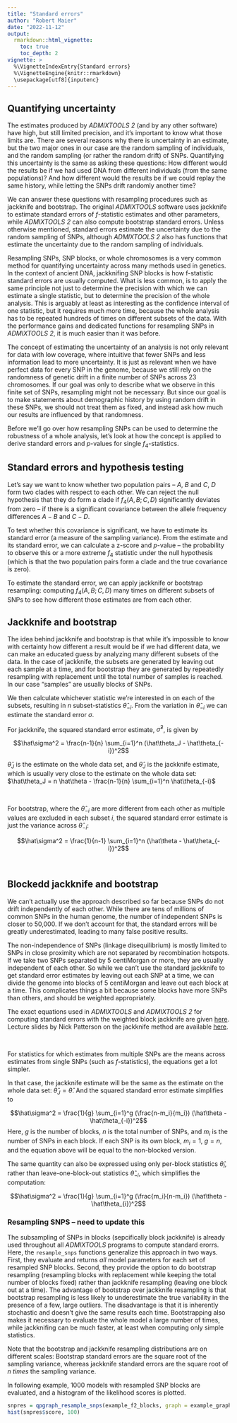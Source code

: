 ```yaml
---
title: "Standard errors"
author: "Robert Maier"
date: "2022-11-12"
output:
  rmarkdown::html_vignette:
    toc: true
    toc_depth: 2
vignette: >
  %\VignetteIndexEntry{Standard errors}
  %\VignetteEngine{knitr::rmarkdown}
  \usepackage[utf8]{inputenc}
---
```




## Quantifying uncertainty

The estimates produced by *ADMIXTOOLS 2* (and by any other software) have high, but still limited precision, and it's important to know what those limits are. There are several reasons why there is uncertainty in an estimate, but the two major ones in our case are the random sampling of individuals, and the random sampling (or rather the random drift) of SNPs. Quantifying this uncertainty is the same as asking these questions: How different would the results be if we had used DNA from different individuals (from the same populations)? And how different would the results be if we could replay the same history, while letting the SNPs drift randomly another time?

We can answer these questions with resampling procedures such as jackknife and bootstrap. The original *ADMIXTOOLS* software uses jackknife to estimate standard errors of *f*-statistic estimates and other parameters, while *ADMIXTOOLS 2* can also compute bootstrap standard errors. Unless otherwise mentioned, standard errors estimate the uncertainty due to the random sampling of SNPs, although *ADMIXTOOLS 2* also has functions that estimate the uncertainty due to the random sampling of individuals.

Resampling SNPs, SNP blocks, or whole chromosomes is a very common method for quantifying uncertainty across many methods used in genetics. In the context of ancient DNA, jackknifing SNP blocks is how f-statistic standard errors are usually computed. What is less common, is to apply the same principle not just to determine the precision with which we can estimate a single statistic, but to determine the precision of the whole analysis. This is arguably at least as interesting as the confidence interval of one statistic, but it requires much more time, because the whole analysis has to be repeated hundreds of times on different subsets of the data. With the performance gains and dedicated functions for resampling SNPs in *ADMIXTOOLS 2*, it is much easier than it was before.

The concept of estimating the uncertainty of an analysis is not only relevant for data with low coverage, where intuitive that fewer SNPs and less information lead to more uncertainty. It is just as relevant when we have perfect data for every SNP in the genome, because we still rely on the randomness of genetic drift in a finite number of SNPs across 23 chromosomes. If our goal was only to describe what we observe in this finite set of SNPs, resampling might not be necessary. But since our goal is to make statements about demographic history by using random drift in these SNPs, we should not treat them as fixed, and instead ask how much our results are influenced by that randomness.

Before we'll go over how resampling SNPs can be used to determine the robustness of a whole analysis, let's look at how the concept is applied to derive standard errors and *p*-values for single $f_4$-statistics.


## Standard errors and hypothesis testing

Let's say we want to know whether two population pairs -- $A$, $B$ and $C$, $D$ form two clades with respect to each other. We can reject the null hypothesis that they do form a clade if $f_4(A, B; C, D)$ significantly deviates from zero -- if there is a significant covariance between the allele frequency differences $A-B$ and $C-D$.

To test whether this covariance is significant, we have to estimate its standard error (a measure of the sampling variance). From the estimate and its standard error, we can calculate a z-score and *p*-value -- the probability to observe this or a more extreme $f_4$ statistic under the null hypothesis (which is that the two population pairs form a clade and the true covariance is zero).

To estimate the standard error, we can apply jackknife or bootstrap resampling: computing $f_4(A, B; C, D)$ many times on different subsets of SNPs to see how different those estimates are from each other.  


## Jackknife and bootstrap

The idea behind jackknife and bootstrap is that while it's impossible to know with certainty how different a result would be if we had different data, we can make an educated guess by analyzing many different subsets of the data. In the case of jackknife, the subsets are generated by leaving out each sample at a time, and for bootstrap they are generated by repeatedly resampling with replacement until the total number of samples is reached. In our case "samples" are usually blocks of SNPs.

We then calculate whichever statistic we're interested in on each of the subsets, resulting in $n$ subset-statistics $\hat\theta_{-i}$. From the variation in $\hat\theta_{-i}$ we can estimate the standard error $\sigma$.

For jackknife, the squared standard error estimate, $\hat\sigma^2$, is given by

$$\hat\sigma^2 = \frac{n-1}{n} \sum_{i=1}^n (\hat\theta_J - \hat\theta_{-i})^2$$

$\hat\theta_J$ is the estimate on the whole data set, and $\hat\theta_J$ is the jackknife estimate, which is usually very close to the estimate on the whole data set: $\hat\theta_J = n \hat\theta - \frac{n-1}{n} \sum_{i=1}^n \hat\theta_{-i}$

<br>

For bootstrap, where the $\hat\theta_{-i}$ are more different from each other as multiple values are excluded in each subset $i$, the squared standard error estimate is just the variance across $\hat\theta_{-i}$:

$$\hat\sigma^2 = \frac{1}{n-1} \sum_{i=1}^n (\hat\theta - \hat\theta_{-i})^2$$



<br>



## Blockedd jackknife and bootstrap

We can't actually use the approach described so far because SNPs do not drift independently of each other. While there are tens of millions of common SNPs in the human genome, the number of independent SNPs is closer to 50,000. If we don't account for that, the standard errors will be greatly underestimated, leading to many false positive results.

The non-independence of SNPs (linkage disequilibrium) is mostly limited to SNPs in close proximity which are not separated by recombination hotspots. If we take two SNPs separated by 5 centiMorgan or more, they are usually independent of each other. So while we can't use the standard jackknife to get standard error estimates by leaving out each SNP at a time, we can divide the genome into blocks of 5 centiMorgan and leave out each block at a time. This complicates things a bit because some blocks have more SNPs than others, and should be weighted appropriately.

The exact equations used in *ADMIXTOOLS* and *ADMIXTOOLS 2* for computing standard errors with the weighted block jackknife are given [here](https://reich.hms.harvard.edu/sites/reich.hms.harvard.edu/files/inline-files/wjack.pdf). Lecture slides by Nick Patterson on the jackknife method are available [here](https://reich.hms.harvard.edu/sites/reich.hms.harvard.edu/files/inline-files/lecture2.pdf).

<br>

For statistics for which estimates from multiple SNPs are the means across estimates from single SNPs (such as *f*-statistics), the equations get a lot simpler.

In that case, the jackknife estimate will be the same as the estimate on the whole data set: $\hat\theta_J = \hat\theta$.
And the squared standard error estimate simplifies to 

$$\hat\sigma^2 = \frac{1}{g} \sum_{i=1}^g (\frac{n-m_i}{m_i}) (\hat\theta - \hat\theta_{-i})^2$$
Here, $g$ is the number of blocks, $n$ is the total number of SNPs, and $m_i$ is the number of SNPs in each block. If each SNP is its own block, $m_i = 1$, $g = n$, and the equation above will be equal to the non-blocked version.

The same quantity can also be expressed using only per-block statistics $\hat\theta_{i}$, rather than leave-one-block-out statistics $\hat\theta_{-i}$, which simplifies the computation:

$$\hat\sigma^2 = \frac{1}{g} \sum_{i=1}^g (\frac{m_i}{n-m_i}) (\hat\theta - \hat\theta_{i})^2$$

<!-- $$\sigma^2 = \frac{1}{n} \sum_{i=1}^n \frac{1}{x_i - 1} (x_i \mu_{tot} - \mu_{jack} - s_i (x_i-1) )^2$$ -->

<!-- where $\mu_{tot}$ is the mean calculated from all blocks, $\mu_{jack} = \frac{1}{n} \sum_i s_i$ (the jackknife mean), and $x_i = \frac{\sum{l_i}}{l_i}$ (the inverse of the relative block length). -->







### Resampling SNPS -- need to update this

The subsampling of SNPs in blocks (sepcifically block jackknife) is already used throughout all *ADMIXTOOLS* programs to compute standard erorrs. Here, the `resample_snps` functions generalize this approach in two ways. First, they evaluate and returns *all* model parameters for each set of resampled SNP blocks. Second, they provide the option to do bootstrap resampling (resampling blocks with replacement while keeping the total number of blocks fixed) rather than jackknife resampling (leaving one block out at a time). The advantage of bootstrap over jackknife resampling is that bootstrap resampling is less likely to underestimate the true variability in the presence of a few, large outliers. The disadvantage is that it is inherently stochastic and doesn't give the same results each time. Bootstrapping also makes it necessary to evaluate the whole model a large number of times, while jackknifing can be much faster, at least when computing only simple statistics.

Note that the bootstrap and jackknife resampling distributions are on different scales: Bootstrap standard errors are the square root of the sampling variance, whereas jackknife standard errors are the square root of *n times* the sampling variance.

In following example, 1000 models with resampled SNP blocks are evaluated, and a histogram of the likelihood scores is plotted.

```r
snpres = qpgraph_resample_snps(example_f2_blocks, graph = example_graph, boot = 1000)
hist(snpres$score, 100)
```


<!-- ### Resampling individuals -->

<!-- We can also test how robust a model is to changes in the individuals that make up a population. The `resample_inds` functions evaluate every model that results from excluding one individual, for each individual in populations with at least two individuals. -->

<!-- ```{r, eval = FALSE} -->
<!-- pops = get_leafnames(example_igraph)[c(1:3, rep(4,4), 5:7)] -->
<!-- indres = qpgraph_resample_inds(my_counts_dir, inds = inds, pops = pops, graph = example_graph) -->
<!-- ggplot(indres, aes(score, score)) + geom_text(aes(label = ind)) -->
<!-- ``` -->

<!-- For populations with many individuals, this can be used to compute jackknife standard errors for statistics of that population. -->

<!-- <br> -->







